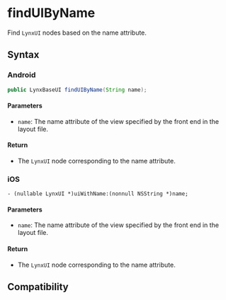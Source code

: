 # findUIByName

Find `LynxUI` nodes based on the name attribute.

## Syntax

### Android

```java
public LynxBaseUI findUIByName(String name);
```

#### Parameters

- `name`: The name attribute of the view specified by the front end in the layout file.

#### Return

- The `LynxUI` node corresponding to the name attribute.

### iOS

```objc
- (nullable LynxUI *)uiWithName:(nonnull NSString *)name;
```

#### Parameters

- `name`: The name attribute of the view specified by the front end in the layout file.

#### Return
- The `LynxUI` node corresponding to the name attribute.

## Compatibility


<LegacyCompatTable metadata="lynx-native-api/lynx-view/find-ui-by-name" />